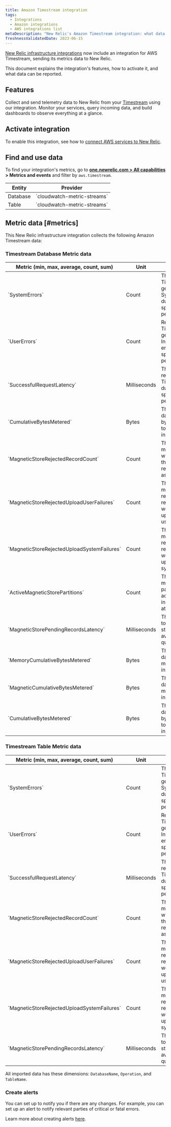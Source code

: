 ```yaml
---
title: Amazon Timestream integration
tags:
  - Integrations
  - Amazon integrations
  - AWS integrations list
metaDescription: "New Relic's Amazon Timestream integration: what data it reports and how to enable it."
freshnessValidatedDate: 2023-06-15
---
```


[New Relic infrastructure integrations](/docs/infrastructure/integrations-getting-started/getting-started/introduction-infrastructure-integrations) now include an integration for AWS Timestream, sending its metrics data to New Relic.

This document explains the integration's features, how to activate it, and what data can be reported.

## Features

Collect and send telemetry data to New Relic from your [Timestream](https://aws.amazon.com/timestream/) using our integration. Monitor your services, query incoming data, and build dashboards to observe everything at a glance.

## Activate integration

To enable this integration, see how to [connect AWS services to New Relic](/docs/infrastructure/amazon-integrations/connect/aws-metric-stream-setup/).

## Find and use data

To find your integration's metrics, go to **[one.newrelic.com > All capabilities](https://one.newrelic.com/all-capabilities) > Metrics and events** and filter by `aws.timestream`.

<table>
  <thead>
    <tr>
      <th>
        Entity
      </th>
      <th>
        Provider
      </th>
    </tr>
  </thead>

  <tbody>
    <tr>
      <td>
        Database
      </td>
      <td>
        `cloudwatch-metric-streams`
      </td>
    </tr>
    <tr>
      <td>
        Table
      </td>
      <td>
        `cloudwatch-metric-streams`
      </td>
    </tr>
  </tbody>
</table>

## Metric data [#metrics]

This New Relic infrastructure integration collects the following Amazon Timestream data:

### Timestream Database Metric data

<table>
  <thead>
    <tr>
      <th style={{ width: "200px" }}>
      Metric (min, max, average, count, sum)  
      </th>
      <th>
      Unit  
      </th>
      <th>
      Description
      </th>
    </tr>
  </thead>
    <tbody>
    <tr>
      <td>
      `SystemErrors`
      </td>
      <td>
      Count
      </td>
      <td>
      The requests to Timestream that generate a SystemError during the specified time period. 
      </td>
    </tr>
    <tr>
      <td>
      `UserErrors`
      </td>
      <td>
      Count
      </td>
      <td>
      Requests to Timestream that generate an InvalidRequest error during the specified time period.
      </td>
    </tr>
    <tr>
      <td>
      `SuccessfulRequestLatency`
      </td>
      <td>
      Milliseconds
      </td>
      <td>
      The successful requests to Timestream during the specified time period.
      </td>
    </tr>
    <tr>
      <td>
      `CumulativeBytesMetered`
      </td>
      <td>
      Bytes
      </td>
      <td>
      The amount of data scanned by queries sent to Timestream, in byte.
      </td>
    </tr>
    <tr>
      <td>
      `MagneticStoreRejectedRecordCount`
      </td>
      <td>
      Count
      </td>
      <td>
      The number of magnetic store written records that were rejected asynchronously.
      </td>
    </tr>
    <tr>
      <td>
      `MagneticStoreRejectedUploadUserFailures`
      </td>
      <td>
      Count
      </td>
      <td>
      The number of magnetic store rejected record reports that were not uploaded due to user errors.
      </td>
    </tr>
    <tr>
      <td>
      `MagneticStoreRejectedUploadSystemFailures`
      </td>
      <td>
      Count
      </td>
      <td>
      The number of magnetic store rejected record reports that were not uploaded due to system errors.
      </td>
    </tr>
    <tr>
      <td>
      `ActiveMagneticStorePartitions`
      </td>
      <td>
      Count
      </td>
      <td>
      The number of magnetic store partitions actively ingesting data at a given time.
      </td>
    </tr>
    <tr>
      <td>
      `MagneticStorePendingRecordsLatency`
      </td>
      <td>
      Milliseconds
      </td>
      <td>
      The oldest write to a magnetic store that is not available for query. 
      </td>
    </tr>
    <tr>
      <td>
      `MemoryCumulativeBytesMetered`
      </td>
      <td>
      Bytes
      </td>
      <td>
      The amount of data stored in memory store, in bytes.
      </td>
    </tr>
    <tr>
      <td>
      `MagneticCumulativeBytesMetered`
      </td>
      <td>
      Bytes
      </td>
      <td>
      The amount of data stored in magnetic store, in bytes.
      </td>
    </tr>
    <tr>
      <td>
      `CumulativeBytesMetered`
      </td>
      <td>
      Bytes
      </td>
      <td>
      The amount of data scanned by queries sent to Timestream, in bytes.
      </td>
    </tr>
    </tbody>
</table>

### Timestream Table Metric data

<table>
  <thead>
    <tr>
      <th style={{ width: "200px" }}>
      Metric (min, max, average, count, sum)  
      </th>
      <th>
      Unit  
      </th>
      <th>
      Description
      </th>
    </tr>
  </thead>
    <tbody>
    <tr>
      <td>
      `SystemErrors`
      </td>
      <td>
      Count
      </td>
      <td>
      The requests to Timestream that generate a SystemError during the specified time period. 
      </td>
    </tr>
    <tr>
      <td>
      `UserErrors`
      </td>
      <td>
      Count
      </td>
      <td>
      Requests to Timestream that generate an InvalidRequest error during the specified time period.
      </td>
    </tr>
    <tr>
      <td>
      `SuccessfulRequestLatency`
      </td>
      <td>
      Milliseconds
      </td>
      <td>
      The successful requests to Timestream during the specified time period.
      </td>
    </tr>
    <tr>
      <td>
      `MagneticStoreRejectedRecordCount`
      </td>
      <td>
      Count
      </td>
      <td>
      The number of magnetic store written records that were rejected asynchronously.
      </td>
    </tr>
    <tr>
      <td>
      `MagneticStoreRejectedUploadUserFailures`
      </td>
      <td>
      Count
      </td>
      <td>
      The number of magnetic store rejected record reports that were not uploaded due to user errors.
      </td>
    </tr>
    <tr>
      <td>
      `MagneticStoreRejectedUploadSystemFailures`
      </td>
      <td>
      Count
      </td>
      <td>
      The number of magnetic store rejected record reports that were not uploaded due to system errors.
      </td>
    </tr>
    <tr>
      <td>
      `MagneticStorePendingRecordsLatency`
      </td>
      <td>
      Milliseconds
      </td>
      <td>
      The oldest write to a magnetic store that is not available for query. 
      </td>
    </tr>
    </tbody>
</table>

All imported data has these dimensions: `DatabaseName`, `Operation`, and `TableName`.

### Create alerts

You can set up <InlinePopover type="alerts" /> to notify you if there are any changes. For example, you can set up an alert to notify relevant parties of critical or fatal errors.

Learn more about creating alerts [here](/docs/alerts-applied-intelligence/new-relic-alerts/learn-alerts/introduction-alerts/).
